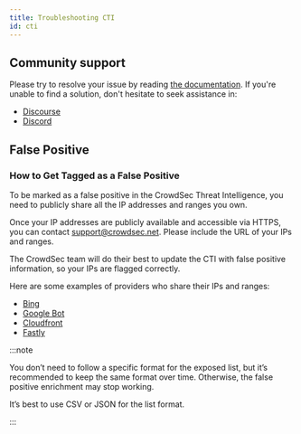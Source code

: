 ```yaml
---
title: Troubleshooting CTI
id: cti
---
```



## Community support

Please try to resolve your issue by reading [the documentation](../cti_api/intro). If you're unable to find a solution, don't hesitate to seek assistance in:

-   [Discourse](https://discourse.crowdsec.net/)
-   [Discord](https://discord.gg/crowdsec)

## False Positive

### How to Get Tagged as a False Positive

To be marked as a false positive in the CrowdSec Threat Intelligence, you need to publicly share all the IP addresses and ranges you own.

Once your IP addresses are publicly available and accessible via HTTPS, you can contact support@crowdsec.net. Please include the URL of your IPs and ranges.

The CrowdSec team will do their best to update the CTI with false positive information, so your IPs are flagged correctly.

Here are some examples of providers who share their IPs and ranges:

-   [Bing](https://www.bing.com/toolbox/bingbot.json)
-   [Google Bot](https://developers.google.com/search/apis/ipranges/googlebot.json)
-   [Cloudfront](https://d7uri8nf7uskq.cloudfront.net/tools/list-cloudfront-ips)
-   [Fastly](https://api.fastly.com/public-ip-list)

:::note

You don’t need to follow a specific format for the exposed list, but it’s recommended to keep the same format over time. Otherwise, the false positive enrichment may stop working.

It’s best to use CSV or JSON for the list format.

:::
